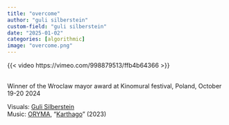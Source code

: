 ```yaml
---
title: "overcome"
author: "guli silberstein"
custom-field: "guli silberstein"
date: "2025-01-02"
categories: [algorithmic]
image: "overcome.png"
---
```


{{< video https://vimeo.com/998879513/ffb4b64366 >}}

<br>
Winner of the Wroclaw mayor award at Kinomural festival, Poland, October 19-20 2024

Visuals: [Guli Silberstein](https://www.guli-silberstein.com)  
Music: [ORYMA](https://oryma.bandcamp.com), "[Karthago](https://soundcloud.com/oryma/oryma-karthago-original-mix-1)" (2023)

